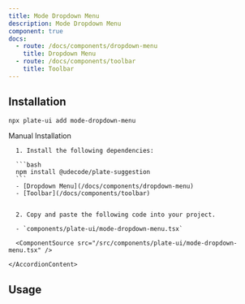 ```yaml
---
title: Mode Dropdown Menu
description: Mode Dropdown Menu
component: true
docs:
  - route: /docs/components/dropdown-menu
    title: Dropdown Menu
  - route: /docs/components/toolbar
    title: Toolbar
---
```


<ComponentExample src="/src/components/examples/PlaygroundDemo.tsx">
  <PlaygroundDemo id="basicnodes" />
</ComponentExample>

## Installation

```bash
npx plate-ui add mode-dropdown-menu
```

<Accordion type="single" collapsible>
  <AccordionItem value="manual-installation">
    <AccordionTrigger>Manual Installation</AccordionTrigger>
    <AccordionContent>

      1. Install the following dependencies:

      ```bash
      npm install @udecode/plate-suggestion
      ```
      - [Dropdown Menu](/docs/components/dropdown-menu)
      - [Toolbar](/docs/components/toolbar)


      2. Copy and paste the following code into your project.

      - `components/plate-ui/mode-dropdown-menu.tsx`

      <ComponentSource src="/src/components/plate-ui/mode-dropdown-menu.tsx" />

    </AccordionContent>

  </AccordionItem>
</Accordion>

## Usage

<ComponentSource src="/src/components/plate-ui/fixed-toolbar-buttons.tsx" />
